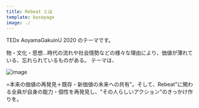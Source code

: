 ```yaml
---
title: Rebeat とは
template: basepage
image: ./
---
```



TEDx AoyamaGakuinU 2020 のテーマです。

物・文化・思想...時代の流れや社会情勢などの様々な理由により、価値が薄れている、忘れられているものがある。
テーマは、

<Row>
<Col>

![image](./rebeat1.jpg)

</Col>
</Row>

<th>=本来の価値の再発見＋既存・新価値の未来への共有"。そして、Rebeat"に関わる全員が自身の能力・個性を再発見し、"その人らしいアクション"のきっかけ作りを。</th>